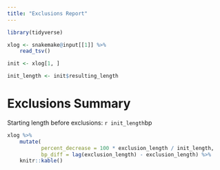 ```yaml
---
title: "Exclusions Report"
---
```


``` r
library(tidyverse)

xlog <- snakemake@input[[1]] %>%
    read_tsv()

init <- xlog[1, ]

init_length <- init$resulting_length

```

# Exclusions Summary

Starting length before exclusions: `r init_length`bp

``` r
xlog %>%
    mutate(
           percent_decrease = 100 * exclusion_length / init_length,
           bp_diff = lag(exclusion_length) - exclusion_length) %>%
    knitr::kable()
```
